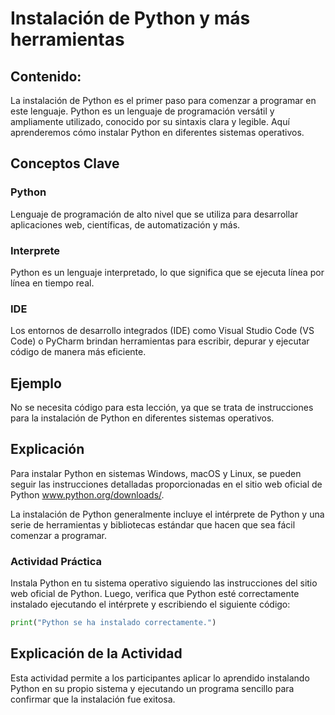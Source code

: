 # Instalación de Python y más herramientas

## Contenido:

La instalación de Python es el primer paso para comenzar a programar en este lenguaje. Python es un lenguaje de programación versátil y ampliamente utilizado, conocido por su sintaxis clara y legible. Aquí aprenderemos cómo instalar Python en diferentes sistemas operativos.

## Conceptos Clave

### Python

Lenguaje de programación de alto nivel que se utiliza para desarrollar aplicaciones web, científicas, de automatización y más.

### Interprete

Python es un lenguaje interpretado, lo que significa que se ejecuta línea por línea en tiempo real.

### IDE 

Los entornos de desarrollo integrados (IDE) como Visual Studio Code (VS Code) o PyCharm brindan herramientas para escribir, depurar y ejecutar código de manera más eficiente.

## Ejemplo

No se necesita código para esta lección, ya que se trata de instrucciones para la instalación de Python en diferentes sistemas operativos.

## Explicación

Para instalar Python en sistemas Windows, macOS y Linux, se pueden seguir las instrucciones detalladas proporcionadas en el sitio web oficial de Python [www.python.org/downloads/](https://www.python.org/downloads/).

La instalación de Python generalmente incluye el intérprete de Python y una serie de herramientas y bibliotecas estándar que hacen que sea fácil comenzar a programar.

::: {.callout-important}

### Actividad Práctica
Instala Python en tu sistema operativo siguiendo las instrucciones del sitio web oficial de Python. Luego, verifica que Python esté correctamente instalado ejecutando el intérprete y escribiendo el siguiente código:

```python
print("Python se ha instalado correctamente.")
```
::: 

## Explicación de la Actividad
Esta actividad permite a los participantes aplicar lo aprendido instalando Python en su propio sistema y ejecutando un programa sencillo para confirmar que la instalación fue exitosa.
